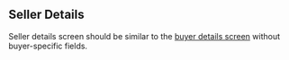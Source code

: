 ## Seller Details

Seller details screen should be similar to the [buyer details screen](./buyer-details) without buyer-specific fields.
